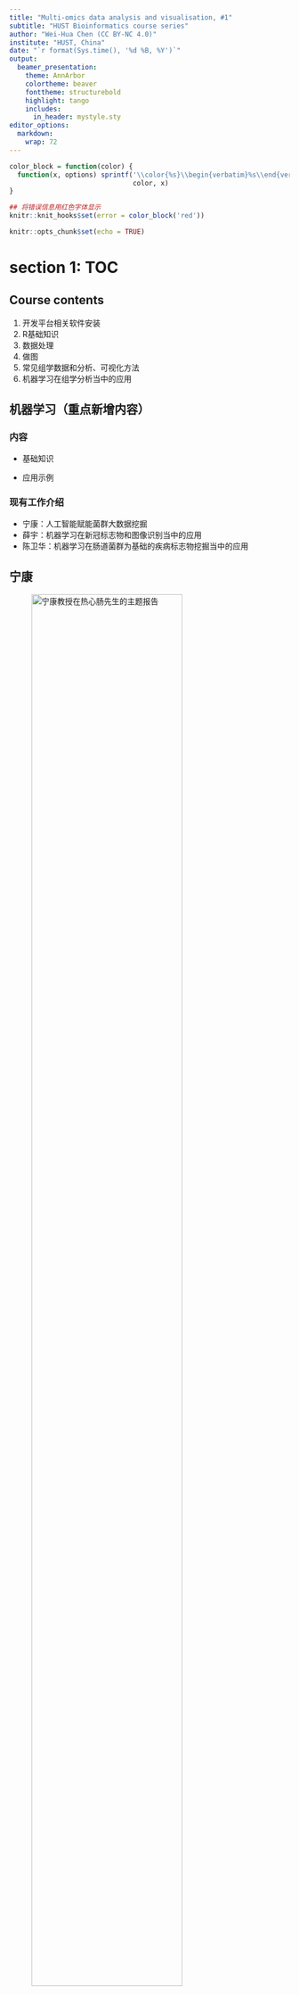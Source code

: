 ```yaml
---
title: "Multi-omics data analysis and visualisation, #1"
subtitle: "HUST Bioinformatics course series"
author: "Wei-Hua Chen (CC BY-NC 4.0)"
institute: "HUST, China"
date: "`r format(Sys.time(), '%d %B, %Y')`"
output: 
  beamer_presentation:
    theme: AnnArbor
    colortheme: beaver
    fonttheme: structurebold
    highlight: tango
    includes:
      in_header: mystyle.sty
editor_options: 
  markdown: 
    wrap: 72
---
```


```r
color_block = function(color) {
  function(x, options) sprintf('\\color{%s}\\begin{verbatim}%s\\end{verbatim}',
                               color, x)
}

## 将错误信息用红色字体显示
knitr::knit_hooks$set(error = color_block('red'))
```

```r
knitr::opts_chunk$set(echo = TRUE)
```

# section 1: TOC

## Course contents

1.  开发平台相关软件安装
2.  R基础知识
3.  数据处理
4.  做图
5.  常见组学数据和分析、可视化方法
6.  机器学习在组学分析当中的应用

## 机器学习（重点新增内容）

### 内容

-   基础知识

-   应用示例

### 现有工作介绍

-   宁康：人工智能赋能菌群大数据挖掘
-   薛宇：机器学习在新冠标志物和图像识别当中的应用
-   陈卫华：机器学习在肠道菌群为基础的疾病标志物挖掘当中的应用

## 宁康

![宁康教授在热心肠先生的主题报告](images/talk01/ML-kangning.png){width="80%"}

[SOHU页面](https://www.sohu.com/a/438990464_185627)

## 宁康，cont.

![Briefings in Bioinformatics (2023 IF=9.5)](images/talk01/ningkang_2023_bib.png){width="80%"}

基于肿瘤菌的多种肿瘤诊断模型

## 薛宇

![Nature BME & Immunity (2023 IF=29)](images/talk01/ML-xueyu.png){width="60%"}

机器学习在新冠标志物和图像识别当中的应用

## 薛宇, cont.

![Nature communications (2023 IF=16.6)](images/talk01/xueyu2023_NC.png){width="60%"}

小样本机器学习

## 陈卫华

![Cell Metabolism (2023IF:29)](images/talk01/ML-weihuachen.png){width="60%"}

机器学习在肠道菌群为基础的疾病标志物挖掘当中的应用

## 基于肠道菌群的疾病诊断

![Gut Microbes (2023 IF: 12.2)](images/talk01/WHC_2023_gm.png){height="75%"}

基于肠道菌群的机器学习诊断模型

## 基于肠道菌群的预后分析

![Gut (2023 IF: 24)](images/talk01/WHC_2022_gut.png){width=80%}

肠道菌群可预示NKTCL的预后

## 其它动物的肠道菌群

![Nature communications (2023 IF: 16.6)](images/talk01/buffalo_MAGs.png){width=100%}

## 噬菌体研究

![Advanced science (2023 IF: 15.1)](images/talk01/WHC_2023_advanced_science.png){width=90%}

基于三代测序的肠道噬菌体研究

## Class rules

1.  每次随机点名
2.  课堂随机提问
3.  每人有1次无理由缺课机会
4.  考试、平时成绩各占总成绩的50%

注: 严格按以上进行，如多次表现不好，可能会不及格

## 作业和扣分规则

1. （几乎）每次课后都有作业；
2. 直接从平时成绩50分中扣除；
2. 作业迟交三天以内每次扣3分；七天以内每次5分；七天及以上每次10分；
3. 每人有一次迟交机会（3天以内），不扣分。
4. **补交仅限前三次作业**；
5. 老师有最终解释权

## 考试

1. 开卷；允许带资料、书籍，不允许带任何有大屏幕或智能屏幕的电子设备
2. 内容都在**ppt**上或**作业**里，不会超纲
3. 考试时允许零星英文，但不允许大段英文（抄ppt）
4. 老师有最终解释权

# section 2: why choose R?

## R语言简史

1993到2000这段时间R只在小范围内流传。2000年之后开始大爆发，用户数量直线上升。除去R本身的优秀之外，这种爆发与多个因素有关，比如自由软件的兴起，Linux的成熟等等；经济危机也促进大家采用免费的自由软件替代统计领域的传统强者如SPSS、SAS和Matlab等（注：均为收费软件）。

首先，越来越多的学术文章使用R作为分析工具。根据来自著名学术搜索引擎Google
Scholar（谷歌学术）的数据，R的流行趋势有以下两个特点：1）在学术领域的市场份额逐年增加，且增势迅猛，2）R是为数不多市场份额增加的统计软件之一。

接下来我们就用R把这个趋势画出来！如下面代码所示，所需代码包括4个部分：装入所需要的包，读取数据，处理数据和作图。运行这段代码，既专业又美观的图片就生成了！

## R的流行性调查

代码 \fontsize{7}{8}\selectfont

```r
library("ggplot2"); library("reshape2");

dat <- read.csv(file = "data/talk01/chaper01_preface_scholarly_impact_2012.4.9.csv");

cols.subset <- c("Year", "JMP","Minitab","Stata","Statistica","Systat","R");
Subset <- dat[ , cols.subset];
ScholarLong <- melt(Subset, id.vars = "Year");
names(ScholarLong) <- c("Year","Software", "Hits");

plot1 <- 
  ggplot(ScholarLong, aes(Year, Hits, group=Software)) + #准备
    geom_smooth(aes(fill=Software), position="fill", method="loess") + #画图
    ggtitle("Market share") + #设置图标题
    scale_x_continuous("Year") + # 改变X轴标题
    scale_y_continuous("Google Scholar %", labels = NULL ) +
    theme(axis.ticks = element_blank(),  text = element_text(size=14)) + 
    guides(fill=guide_legend( title = "Software",  reverse = F )) + 
    geom_text(data = data.frame( Year = 2011,  Software = "R", Hits = 0.10 ),
              aes(label = Software), hjust = 0, vjust = 0.5);
```

## Market share, result

```r
plot1
```

**注**：这里移除了市场占有率较大的SAS和SPSS

## R的招聘趋势

其次，统计分析相关工作的招聘信息中要求申请者会用R的也越来越多了。根据美国招聘搜索引擎indeed.com的数据，自2005年（此搜索引擎提供的最早数据）起，需要用到R的招聘信息占总体招聘的比例逐年上升，目前仅排在SAS和Matlab之后，处于第3位。而且，除了Stata之外，R是唯一一个占比上升。

同样的，我们用R把这个趋势画出来！

## R job trends

代码 \fontsize{7}{8}\selectfont

```r
library("ggplot2"); ## 主作图包

##2. -- 读取数据 --
dat <- read.table(file ="data/talk01/chaper01_preface_indeed_com_stats_2015.txt", 
                  header = T, as.is = T);
##3. 处理数据
dat$date <- as.Date(dat$date); ## 把第一列改为日期

#根据job对software进行调整
dat <- transform(dat, software = reorder(software, job)); 

plot2 <-
  ggplot( dat, aes( date, job, group = software, colour = software) ) +
    geom_line( size = 0.8  ) +
    ggtitle("Job trends (data from indeed.com)") + #设置图标题
    xlab("Year") + ylab("%") +
    #改变字体大小;要放在theme_grey()后面  
    theme( text = element_text(size=14) ) + 
    guides(colour=guide_legend( title = "Tool",  reverse = TRUE )) +
    scale_colour_brewer(palette="Set1") + #改变默认颜色
    geom_text(data = dat[dat$date == "2015-01-01" & dat$software %in% c("R"), ], 
              aes(label = software), hjust = 0, vjust = 0.5);
```

## R job trends, plot

```r
plot2;
```

## Popularity of Programming language 2020

![PYPL ranking (https://pypl.github.io/)](images/talk01/pypl_2023.png){width="70%"}

## Programming languages for bioinformatics

### Perl或Python

-   强大的文本处理能力（包括序列）
-   不错的运行速度（尤其是Python）
-   强大的生信和统计学扩展包（尤其是Python）
-   方便的并行计算

### R

-   强大的格式数据处理能力（二维表格, dplyr）
-   无以伦比的统计学专业性
-   专业而好看的数据可视化软件（ggplot2）
-   专业的生信扩展包（Bioconductor）
-   超级好用的整合开发环境IDE（RStudio）

## 我用过的 programming languages

```{=tex}
\begin{columns}
\begin{column}{0.48\textwidth}
\begin{itemize}
\item - C
\item -  \textbf{Perl}
\item -  \textbf{R}
\item -  \textbf{PHP}
\item -  \textbf{Java}
\item -  \textbf{MySQL}
\item -  HTML
\item -  Javascript
\end{itemize}

\href{https://www.evolgenius.info/evolview}{Evolview ver3.0}

cited 225 times in 2021 (ver2+3), 166 so far (as of Aug 30, 2022)

\end{column}
\begin{column}{0.48\textwidth}

\begin{figure}
  \includegraphics[width=\linewidth]{images/talk01/evolview_showcase3.png}
  \caption{.Evolview showcase 3}
  \label{fig:evolviewshowcase03}
\end{figure}

\end{column}
\end{columns}
```
## 网站链接、参考文献和扩展阅读

综上所述，R已经是最流行的免费统计分析软件，排名仅在几个传统的分析软件之后，而且大有赶超它们的趋势。学好R，不仅有助于在学术研究领域的发展，对找工作也有不少的帮助。

-   R的官方网站: <http://www.r-project.org>
-   R档案综合网络，即CRAN(Comprehensive R Archive Network):
    <http://cran.r-project.org/>
-   ggplot2: <http://ggplot2.org/>
-   RStudio: <https://posit.co/products/open-source/rstudio/>
-   如何从Google Scholar抓取引用数据:
    <http://librestats.com/2012/04/12/statistical-software-popularity-on-google-scholar/>
-   indeed招聘趋势: www.indeed.com/jobtrends
-   R for data science: <https://r4ds.had.co.nz> (必读！！)

# Section 3: setting up working enviroment

## Install R

Go go <https://mirrors.tuna.tsinghua.edu.cn/CRAN/>
(清华镜像)，R支持主流的操作系统包括Linux，Windows和MacOS，请根据操作系统下载对应的安装文件。如下图所示：

![选择合适的安装包](images/talk01/download_R_from_selected_mirror.png){width="80%"}

新版本的Mac OS
X还需要安装XQuartz(<http://xquartz.macosforge.org/landing/>)。某些还需要用到Xcode，可以从App
Store免费安装。

## Install R on Linux

目前大多Linux发行版都带有R，因此可直接使用。从CRAN下载文件进行安装稍嫌复杂，要求用户对Linux系统有一定的了解，而且需要有管理员权限。建议初级用户在Linux高手指导下安装。
点击上图中的"Download R for
Linux"后，发行版为Redhat（红帽）或Suse的用户要先阅读网站上提供的readme或readme.html文件，然后其中的指示进行安装。这里就不再累述了。

![R安装包文件名](images/talk01/R_linux_installer_name.png){width="80%"}

## R studio

RStudio可以从 https://posit.co/downloads/ 下载，支持等主流的操作系统。

![RStudio website main page](images/talk01/rstudio_mainpage_screenshot.png){height="50%"}

RStudio 有商业和免费版本；也有server版

## R studio, cont.

RStudio运行时的界面如下图所示，除了顶部的菜单栏工具栏之外，主界面还包括4个子窗口：

![R studio
单机版主界面](images/talk01/RStudio_interface.png){width="355"}

## R studio, cont.

### 1. 代码编辑器

-   具有代码编辑、语法高亮、代码和变量提示、代码错误检查等功能
-   选中并向R控制台（窗口2）发送并运行代码。用快捷键Ctrl+Enter（MacOS下是Cmd+Enter）进行代码发送。没有代码选中时，发送光标所在行的代码
-   可同时打开编辑多个文件
-   除R代码外，还支持C++、R MarkDown、HTML等其它文件的编辑
-   也可用于显示数据

### 2. R console

-   可在此直接输入各种命令并查看运行结果。支持代码提示

### 3. 变量列表及代码运行的历史记录

## R studio, cont.

### 4. 其它窗口

-   当前工作目录下的文件列表
-   作图结果
-   可用和已安装的扩展包；在这里可以直接安装新的和升级已有的扩展包
-   帮助

注意，子窗口之间可以通过快捷键 Ctr+子窗口编号 进行切换。如 Ctrl+1
可以切换到代码编辑子窗口， Ctrl+2 则切换到R控制台。

### 其它特点

-   创建、管理 projects

## R studio 特点详解

### 代码提示/自动完成

**子窗口1和2**都提供有代码提示功能，即：用户输入3个字母时，RStudio会列出所有前3个字母相同的变量或函数名供用户选择；用户可通过键盘的上下键选择，然后用Enter（回车）选定，非常方便。
变量或函数名前面的小图标表示了它们的类型；如果当前高亮的是函数，RStudio还会显示其部分帮助内容。

![R studio code
autocomplete](images/talk01/RStudio_code_autocomplete.png){height="20%"}

## R studio 特点详解, cont.

### 查看变量内容

**子窗口3**内会列出所有当前使用的变量、变量的类型以及大小，如下图：

![loaded variables](images/talk01/Rstudio_variables.png){height="20%"}

有些简单变量，如数组，RStudio会直接显示其部分值；对于复杂一些的变量，比如data.frame（类似于二维表格），则可以点击变量名前边的小三角标识展开其内容。
当变量的最右侧出现小网格状图标时（如上图箭头所指位置），点击它们后可以在子窗口2内察看。

## R studio 特点详解, cont.

### 导出作图并选择导出格式

RStudio的**第4子窗口**里集中了许多有用的功能，组织在不同的'Tab'（标签）内。比如作图（plots），不仅可以察看画图的结果，还可以导出当前图像至硬盘，或拷贝至剪贴板；如下图所示。支持导出格式有png和pdf。

![export active plot to various graphical
formats](images/talk01/RStudio_export_plots.png){height="30%"}

## R studio 特点详解, cont.

### 查看已安装的**包**

通过**第4子窗口**的"包"（Packages）标签内的工具，用户可以很方便的查看已安装的包：

![Check installed
packages](images/talk01/RStudio_installed_packages.png){height="30%"}

## install new package(s)

同样通过**第4子窗口**的"包"（Packages）标签内的工具，安装新的包：

![install new
package](images/talk01/RStudio_install_package.png){height="50%"}

## Packages needed for this study

大部分包都由 Posit （前身为RStudio）公司提供；包括：ggplot2，tidyr，readr，stringr等。可以用以下命令一次性安装。不过，为方便读者直接从后面章节阅读，在每一次使用新包时，我们会再次进行提示安装方法。

\FontSmall

```r
install.packages( c("ggplot2", "tidyr", "readr", "stringr") );
```

\FontNormal

也可以单独安装：

\FontSmall

```r
install.packages( "ggplot2" ); #安装作图用的ggplot2
install.packages( "tidyr" ); # 数据处理用等
```

\FontNormal

第一次运行命令 install.packages()
时，系统会提示选择镜像网站；请选择地理位置上距你最近的镜像（比如中国）。

## install packages, cont.

You can also choose your CRAN mirror manually (recommended when
installing takes a long time):

\FontSmall

```r
chooseCRANmirror();
```

\FontNormal

![Choose CRAN mirror](images/talk01/choosecran_mirror.png){height="40%"}

You can also use `chooseBioCmirror();` to choose mirror for
[BioConductor](https://bioconductor.org/) packages.

## Packages needed for this study, cont.

实际上，以上包属于一个meta-package，我们只需要安装它就可以了：

\FontSmall

```r
install.packages("tidyverse")
```

\FontNormal

它是以下包的集合，都由 <https://www.tidyverse.org> 开发：

![tidyverse: a mega package](images/talk01/tidyverse.png){width="43%"}

## R studio server

### 特点：

-   在服务器上安装，使用服务器的强大计算资源
-   通过网页登录，使用服务器帐号密码（方便，安全）
-   一直运行

![RStudio server web login form (w/ linux
account)](images/talk01/rstudio_server_login_page_web.png){height="30%"}

## R studio server, cont.

![RStudio server
界面（通过浏览器）](images/talk01/rstudio_server_interface.png){width="100%"}

## R studio packages for data science

### all part of (业界良心) tidyverse

-   dplyr: 强大且方便的数据处理
-   tydyr：数据转换工具
-   readr：方便的文件IO
-   stringr：文本处理
-   Tibble：代替 data.frame 的 下一代数据存储格式
-   purr：（暂时还未用到的包 \~\~ ）

## R studio packages for data visualisation

### tidyverse

-   ggplot2：专业好用（但学习曲线很陡）的画图工具

    -   <http://ggplot2.tidyverse.org>
    -   gallery: <http://www.ggplot2-exts.org/gallery/>

![surminer
<https://rpkgs.datanovia.com/survminer/index.html>](images/talk01/suvminer_example_output.png){width="42%"}

## RStudio packages for data visualisation, cont.

### ggvis (currently ver0.4): <http://ggvis.rstudio.com>

-   from the **ggplot2** team
-   create interactive graphics in RStudio and web browser
-   [top 50 ggplot2
    visualisations](http://r-statistics.co/Top50-Ggplot2-Visualizations-MasterList-R-Code.html)

![ggvis example plots](images/talk01/ggvis_v0_4.png){width="40%"}

## RStudio packages for data visualisation, cont.

### Shiny: <https://shiny.posit.co/r/gallery/>

-   build professional, interactive visualizations
-   equipped with popular web widgets
-   can be deployed as independent websites

![Shiny website example:
<https://shiny.posit.co/r/gallery/interactive-visualizations/bus-dashboard/>](images/talk01/shiny_example.png){height="30%"}

## RStudio packages for data visualisation, cont.

### other packages（默认已安装）

-   rmarkdown : create professional documents
-   knitr: convert rmarkdown to pdf, html and more ...

# Section 4: 如何做**作业**?

## Windows用户

  * 最好新建一个英文帐户，用户名只包括英文字符，比如姓名全拼或英文名： `WeihuaChen` or `JackMa`
  * 尽量**不要**更改当前用户，以免数据丢失
  * 将以下软件安装到默认目录，包括 **R** and **RStudio** 


## 完成**作业**并**提交**?

### 1，安装必要软件

* R 4.0 or newer
* RStudio 最新版 

### 2，安装 `tinytex` 包，辅助将 Rmd 文件转为 PDF

```r
install.packages("tinytex");
```

## 完成**作业**并**提交**? cont.

### 3，下载 `TinyTex.zip` 文件

下载页面：https://github.com/rstudio/tinytex-releases

下载 precompiled `TinyTex.zip` （找到对应的平台）。

![TinyTex.zip 下载](images/talk01/download_tinytex_zip.png){height="42%"}


## 完成**作业**并**提交**? cont.

### 4，安装下载的 `TinyTex.zip` 文件

```r
tinytex:::install_prebuilt("C:/wchen/Downloads/TinyTex.zip");

## 注： 请将 “C:/wchen/Downloads/TinyTex.zip” 更换为实际下载路径
```

注意：

* 请使用 / （反斜杠）！！

* 不要解压缩！！

## 完成**作业**并**提交**? cont.

### 5，下载课程文件并解压缩

* 在浏览器打开网址：https://github.com/evolgeniusteam/R-for-bioinformatics

* 下载课程 zip 文件，并**解压缩！**。

![](images/talk01/download_from_github_course_tutorial.png){height="40%"}


## 完成**作业**并**提交**? cont.

### 6，打开 `R for bioinformatics 讲义.Rproj` 项目

* 打开解压得到的目录，找到 `R for bioinformatics 讲义.Rproj` 文件，双击用`RStudio`打开

![](images/talk01/find_and_open_folder_downloaded_from_github.png){height="30%"}

## 完成**作业**并**提交**? cont.

### 7，通过 Rstudio 打开相应的 `Excercises and homework` 文件夹下面的 `talk01-homework.Rmd` 文件

![](images/talk01/open_project_and_find_homework.png){height="80%"}

## 完成**作业**并**提交**? cont.

### 8，完成作业并提交

* 按`Rmd`文件的要求回答问题或/和提供代码

* Install required packages
  * 比如：**tidyverse**

* 完成作业

* 用工具栏中的 `Knit` 按钮生成与 `Rmd` 同名的 `PDF` 文件, 将文件名改为：`姓名-学号-talk##作业.pdf`

* 通过`钉钉`，在规定的时间内提交

* 现场演示 ... 

# Section 5: other tools used in our group

## Tools used in our group

### programming languages

-   R
-   Python
-   Perl

### code depository

-   Github
-   Github desktop
-   Atom (general-purpose text editor and more)

### web development

-   AngularJS
-   Vue.js
-   Bootstrap
-   plot.ly (interactive visualisation)

# section 6: Concluding remarks & 作业

## Concluding remarks

### 本期回顾

-   生信分析必备编程语言
-   强大、专业又好用
-   RStudio及其众多扩展包
-   To be continued

### 下期预告

* 数字和字符串
* 整数、小数、逻辑
* 数据类型之间转换；自动规则
* ```matrix```

### About the course

-   all codes are available at Github:
    <https://github.com/evolgeniusteam/R-for-bioinformatics>

### important
* all codes are available at Github: https://github.com/evolgeniusteam/R-for-bioinformatics

## 作业

-   ```Exercises and homework``` 目录下 ```talk01-homework.Rmd``` 文件；
- 完成时间：见钉群的要求
